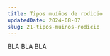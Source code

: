 ---
title: Tipos muíños de rodicio
updatedDate: 2024-08-07
slug: 21-tipos-muinos-rodicio
---

BLA BLA BLA
